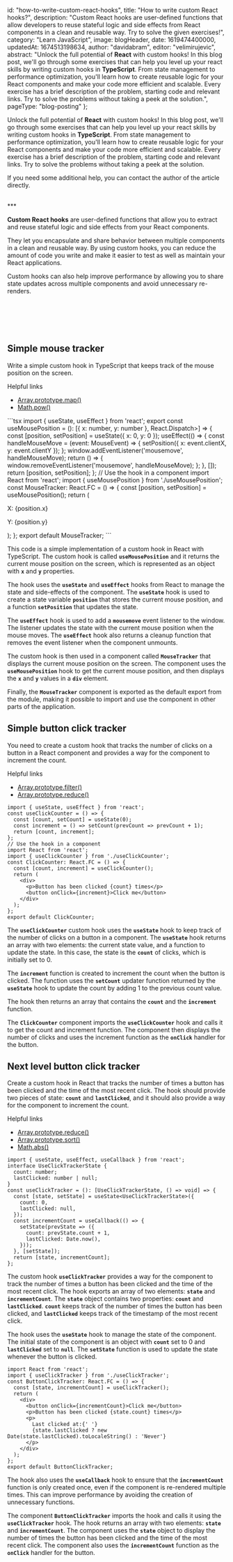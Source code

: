 
  id: "how-to-write-custom-react-hooks",
  title: "How to write custom React hooks?",
  description:
    "Custom React hooks are user-defined functions that allow developers to reuse stateful logic and side effects from React components in a clean and reusable way. Try to solve the given exercises!",
  category: "Learn JavaScript",
  image: blogHeader,
  date: 1619474400000,
  updatedAt: 1674513198634,
  author: "davidabram",
  editor: "velimirujevic",
  abstract:
    "Unlock the full potential of **React** with custom hooks! In this blog post, we'll go through some exercises that can help you level up your react skills by writing custom hooks in **TypeScript**. From state management to performance optimization, you'll learn how to create reusable logic for your React components and make your code more efficient and scalable. Every exercise has a brief description of the problem, starting code and relevant links. Try to solve the problems without taking a peek at the solution.",
  pageType: "blog-posting"
};

Unlock the full potential of **React** with custom hooks! In this blog post, we'll go through some exercises that can help you level up your react skills by writing custom hooks in **TypeScript**. From state management to performance optimization, you'll learn how to create reusable logic for your React components and make your code more efficient and scalable. Every exercise has a brief description of the problem, starting code and relevant links. Try to solve the problems without taking a peek at the solution.

If you need some additional help, you can contact the author of the article directly.

<br />
***
<br />

**Custom React hooks** are user-defined functions that allow you to extract and reuse stateful logic and side effects from your React components. 

They let you encapsulate and share behavior between multiple components in a clean and reusable way. By using custom hooks, you can reduce the amount of code you write and make it easier to test as well as maintain your React applications.

Custom hooks can also help improve performance by allowing you to share state updates across multiple components and avoid unnecessary re-renders.

<br />
<br />

<ContentTable tocData={props.toc} />

<br />
<br />

## Simple mouse tracker

Write a simple custom hook in TypeScript that keeps track of the mouse position on the screen.

<Demo>

  <Island deferUntil="visible">
    <SimpleMouseTracker />
  </Island>

</Demo>

<NonHSubtitle>Helpful links</NonHSubtitle>

- [Array.prototype.map()](https://developer.mozilla.org/en-US/docs/Web/JavaScript/Reference/Global_Objects/Array/map)
- [Math.pow()](https://developer.mozilla.org/en-US/docs/Web/JavaScript/Reference/Global_Objects/Math/pow)

<ListToggle title="Solution">
```tsx
import { useState, useEffect } from 'react';
export const useMousePosition = (): [{ x: number, y: number },
React.Dispatch<React.SetStateAction<{ x: number, y: number }>>] => {
  const [position, setPosition] = useState({ x: 0, y: 0 });
  useEffect(() => {
    const handleMouseMove = (event: MouseEvent) => {
      setPosition({ x: event.clientX, y: event.clientY });
    };
    window.addEventListener('mousemove', handleMouseMove);
    return () => {
      window.removeEventListener('mousemove', handleMouseMove);
    };
  }, []);
  return [position, setPosition];
};
// Use the hook in a component
import React from 'react';
import { useMousePosition } from './useMousePosition';
const MouseTracker: React.FC = () => {
  const [position, setPosition] = useMousePosition();
  return (
    <div>
      <p>X: {position.x}</p>
      <p>Y: {position.y}</p>
    </div>
  );
};
export default MouseTracker;
```

This code is a simple implementation of a custom hook in React with TypeScript. The custom hook is called **`useMousePosition`** and it returns the current mouse position on the screen, which is represented as an object with **`x`** and **`y`** properties.

The hook uses the **`useState`** and **`useEffect`** hooks from React to manage the state and side-effects of the component. The **`useState`** hook is used to create a state variable **`position`** that stores the current mouse position, and a function **`setPosition`** that updates the state.

The **`useEffect`** hook is used to add a **`mousemove`** event listener to the window. The listener updates the state with the current mouse position when the mouse moves. The **`useEffect`** hook also returns a cleanup function that removes the event listener when the component unmounts.

The custom hook is then used in a component called **`MouseTracker`** that displays the current mouse position on the screen. The component uses the **`useMousePosition`** hook to get the current mouse position, and then displays the **`x`** and **`y`** values in a **`div`** element.

Finally, the **`MouseTracker`** component is exported as the default export from the module, making it possible to import and use the component in other parts of the application.

</ListToggle>

## Simple button click tracker

You need to create a custom hook that tracks the number of clicks on a button in a React component and provides a way for the component to increment the count.

<NonHSubtitle>Helpful links</NonHSubtitle>

- [Array.prototype.filter()](https://developer.mozilla.org/en-US/docs/Web/JavaScript/Reference/Global_Objects/Array/filter)
- [Array.prototype.reduce()](https://developer.mozilla.org/en-US/docs/Web/JavaScript/Reference/Global_Objects/Array/Reduce)

<ListToggle title="Solution">

```tsx
import { useState, useEffect } from 'react';
const useClickCounter = () => {
  const [count, setCount] = useState(0);
  const increment = () => setCount(prevCount => prevCount + 1);
  return [count, increment];
};
// Use the hook in a component
import React from 'react';
import { useClickCounter } from './useClickCounter';
const ClickCounter: React.FC = () => {
  const [count, increment] = useClickCounter();
  return (
    <div>
      <p>Button has been clicked {count} times</p>
      <button onClick={increment}>Click me</button>
    </div>
  );
};
export default ClickCounter;
```

The **`useClickCounter`** custom hook uses the **`useState`** hook to keep track of the number of clicks on a button in a component. The **`useState`** hook returns an array with two elements: the current state value, and a function to update the state. In this case, the state is the **`count`** of clicks, which is initially set to 0.

The **`increment`** function is created to increment the count when the button is clicked. The function uses the **`setCount`** updater function returned by the **`useState`** hook to update the count by adding 1 to the previous count value.

The hook then returns an array that contains the **`count`** and the **`increment`** function.

The **`ClickCounter`** component imports the **`useClickCounter`** hook and calls it to get the count and increment function. The component then displays the number of clicks and uses the increment function as the **`onClick`** handler for the button.

</ListToggle>

## Next level button click tracker

Create a custom hook in React that tracks the number of times a button has been clicked and the time of the most recent click. The hook should provide two pieces of state: **`count`** and **`lastClicked`**, and it should also provide a way for the component to increment the count.

<NonHSubtitle>Helpful links</NonHSubtitle>

- [Array.prototype.reduce()](https://developer.mozilla.org/en-US/docs/Web/JavaScript/Reference/Global_Objects/Array/Reduce)
- [Array.prototype.sort()](https://developer.mozilla.org/en-US/docs/Web/JavaScript/Reference/Global_Objects/Array/sort)
- [Math.abs()](https://developer.mozilla.org/en-US/docs/Web/JavaScript/Reference/Global_Objects/Math/abs)

<ListToggle title="Solution">

```tsx
import { useState, useEffect, useCallback } from 'react';
interface UseClickTrackerState {
  count: number;
  lastClicked: number | null;
}
const useClickTracker = (): [UseClickTrackerState, () => void] => {
  const [state, setState] = useState<UseClickTrackerState>({
    count: 0,
    lastClicked: null,
  });
  const incrementCount = useCallback(() => {
    setState(prevState => ({
      count: prevState.count + 1,
      lastClicked: Date.now(),
    }));
  }, [setState]);
  return [state, incrementCount];
};
```

The custom hook **`useClickTracker`** provides a way for the component to track the number of times a button has been clicked and the time of the most recent click. The hook exports an array of two elements: **`state`** and **`incrementCount`**. The **`state`** object contains two properties: **`count`** and **`lastClicked`**. **`count`** keeps track of the number of times the button has been clicked, and **`lastClicked`** keeps track of the timestamp of the most recent click.

The hook uses the **`useState`** hook to manage the state of the component. The initial state of the component is an object with **`count`** set to 0 and **`lastClicked`** set to **`null`**. The **`setState`** function is used to update the state whenever the button is clicked.

```tsx
import React from 'react';
import { useClickTracker } from './useClickTracker';
const ButtonClickTracker: React.FC = () => {
  const [state, incrementCount] = useClickTracker();
  return (
    <div>
      <button onClick={incrementCount}>Click me</button>
      <p>Button has been clicked {state.count} times</p>
      <p>
        Last clicked at:{' '}
        {state.lastClicked ? new Date(state.lastClicked).toLocaleString() : 'Never'}
      </p>
    </div>
  );
};
export default ButtonClickTracker;
```

The hook also uses the **`useCallback`** hook to ensure that the **`incrementCount`** function is only created once, even if the component is re-rendered multiple times. This can improve performance by avoiding the creation of unnecessary functions.

The component **`ButtonClickTracker`** imports the hook and calls it using the **`useClickTracker`** hook. The hook returns an array with two elements: **`state`** and **`incrementCount`**. The component uses the **`state`** object to display the number of times the button has been clicked and the time of the most recent click. The component also uses the **`incrementCount`** function as the **`onClick`** handler for the button.

</ListToggle>
